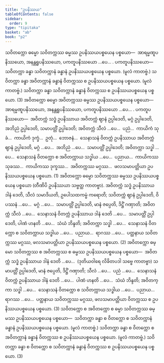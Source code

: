 ```yaml
---
title: "ဥပနိဿယ"
tableOfContents: false
sidebar:
  order: 9
type: "tipitaka"
basket: "ab"
book: "p2"
---
```



<DynamicBreadcrumb />

<Division number="125" book="p2" e="ch" v="38" p="416">

<Paragraph number="4348" book="p2">
သဝိတက္ကော ဓမ္မော သဝိတက္ကဿ ဓမ္မဿ ဥပနိဿယပစ္စယေန ပစ္စယော—  အာရမ္မဏူပနိဿယော, အနန္တရူပနိဿယော, ပကတူပနိဿယော …ပေ… . <Emphasis>ပကတူပနိဿယော</Emphasis>—  သဝိတက္ကာ ခန္ဓာ သဝိတက္ကာနံ ခန္ဓာနံ ဥပနိဿယပစ္စယေန ပစ္စယော. (မူလံ ကာတဗ္ဗံ.) သဝိတက္ကာ ခန္ဓာ အဝိတက္ကာနံ ခန္ဓာနံ ဝိတက္ကဿ စ ဥပနိဿယပစ္စယေန ပစ္စယော. (မူလံ ကာတဗ္ဗံ.) သဝိတက္ကာ ခန္ဓာ သဝိတက္ကာနံ ခန္ဓာနံ ဝိတက္ကဿ စ ဥပနိဿယပစ္စယေန ပစ္စယော. (3)
</Paragraph>

</Division>
<Division number="126" book="p2" e="ch" v="38" p="416">

<Paragraph number="4349" book="p2">
အဝိတက္ကော ဓမ္မော အဝိတက္ကဿ ဓမ္မဿ ဥပနိဿယပစ္စယေန ပစ္စယော—  အာရမ္မဏူပနိဿယော, အနန္တရူပနိဿယော, ပကတူပနိဿယော …ပေ… . <Emphasis>ပကတူပနိဿယော</Emphasis>—  အဝိတက္ကံ သဒ္ဓံ ဥပနိဿာယ အဝိတက္ကံ ဈာနံ ဥပ္ပါဒေတိ, မဂ္ဂံ ဥပ္ပါဒေတိ, အဘိညံ ဥပ္ပါဒေတိ, သမာပတ္တိံ ဥပ္ပါဒေတိ; အဝိတက္ကံ သီလံ …ပေ…  ပညံ…  ကာယိကံ သုခံ…  ကာယိကံ ဒုက္ခံ…  ဥတုံ…  ဘောဇနံ…  သေနာသနံ ဝိတက္ကံ ဥပနိဿာယ အဝိတက္ကံ ဈာနံ ဥပ္ပါဒေတိ, မဂ္ဂံ …ပေ…  အဘိညံ …ပေ…  သမာပတ္တိံ ဥပ္ပါဒေတိ; အဝိတက္ကာ သဒ္ဓါ …ပေ…  သေနာသနံ ဝိတက္ကော စ အဝိတက္ကာယ သဒ္ဓါယ …ပေ…  ပညာယ…  ကာယိကဿ သုခဿ…  ကာယိကဿ ဒုက္ခဿ…  အဝိတက္ကဿ မဂ္ဂဿ…  ဖလသမာပတ္တိယာ ဥပနိဿယပစ္စယေန ပစ္စယော. (1)
</Paragraph>

<Paragraph number="4350" book="p2">
အဝိတက္ကော ဓမ္မော သဝိတက္ကဿ ဓမ္မဿ ဥပနိဿယပစ္စယေန ပစ္စယော (တီဏိပိ ဥပနိဿယာ သဗ္ဗတ္ထ ကာတဗ္ဗာ). အဝိတက္ကံ သဒ္ဓံ ဥပနိဿာယ ဒါနံ ဒေတိ, သီလံ သမာဒိယတိ, ဥပေါသထကမ္မံ ကရောတိ; သဝိတက္ကံ ဈာနံ ဥပ္ပါဒေတိ, ဝိပဿနံ …ပေ…  မဂ္ဂံ …ပေ…  သမာပတ္တိံ ဥပ္ပါဒေတိ, မာနံ ဇပ္ပေတိ, ဒိဋ္ဌိံ ဂဏှာတိ; အဝိတက္ကံ သီလံ …ပေ…  သေနာသနံ ဝိတက္ကံ ဥပနိဿာယ ဒါနံ ဒေတိ …ပေ…  သမာပတ္တိံ ဥပ္ပါဒေတိ, ပါဏံ ဟနတိ …ပေ…  သံဃံ ဘိန္ဒတိ; အဝိတက္ကာ သဒ္ဓါ …ပေ…  သေနာသနံ ဝိတက္ကော စ သဝိတက္ကာယ သဒ္ဓါယ …ပေ…  ပညာယ…  ရာဂဿ …ပေ…  ပတ္ထနာယ သဝိတက္ကဿ မဂ္ဂဿ, ဖလသမာပတ္တိယာ ဥပနိဿယပစ္စယေန ပစ္စယော. (2)
</Paragraph>

<Paragraph number="4351" book="p2">
အဝိတက္ကော ဓမ္မော သဝိတက္ကဿ စ အဝိတက္ကဿ စ ဓမ္မဿ ဥပနိဿယပစ္စယေန ပစ္စယော—  အဝိတက္ကံ သဒ္ဓံ ဥပနိဿာယ ဒါနံ ဒေတိ …ပေ…  (ဒုတိယဝါရေ လိခိတပဒါ သဗ္ဗေ ကာတဗ္ဗာ) သမာပတ္တိံ ဥပ္ပါဒေတိ, မာနံ ဇပ္ပေတိ, ဒိဋ္ဌိံ ဂဏှာတိ; သီလံ …ပေ…  ပညံ …ပေ…  သေနာသနံ ဝိတက္ကံ ဥပနိဿာယ ဒါနံ ဒေတိ …ပေ…  ပါဏံ ဟနတိ …ပေ…  သံဃံ ဘိန္ဒတိ; အဝိတက္ကာ သဒ္ဓါ …ပေ…  သေနာသနံ ဝိတက္ကော စ သဝိတက္ကာယ သဒ္ဓါယ …ပေ…  ပညာယ…  ရာဂဿ …ပေ…  ပတ္ထနာယ သဝိတက္ကဿ မဂ္ဂဿ, ဖလသမာပတ္တိယာ ဝိတက္ကဿ စ ဥပနိဿယပစ္စယေန ပစ္စယော. (3)
</Paragraph>

</Division>
<Division number="127" book="p2" e="ch" v="38" p="417">

<Paragraph number="4352" book="p2">
သဝိတက္ကော စ အဝိတက္ကော စ ဓမ္မာ သဝိတက္ကဿ ဓမ္မဿ ဥပနိဿယပစ္စယေန ပစ္စယော—  သဝိတက္ကာ ခန္ဓာ စ ဝိတက္ကော စ သဝိတက္ကာနံ ခန္ဓာနံ ဥပနိဿယပစ္စယေန ပစ္စယော. (မူလံ ကာတဗ္ဗံ.) သဝိတက္ကာ ခန္ဓာ စ ဝိတက္ကော စ အဝိတက္ကာနံ ခန္ဓာနံ ဝိတက္ကဿ စ ဥပနိဿယပစ္စယေန ပစ္စယော. (မူလံ ကာတဗ္ဗံ.) သဝိတက္ကာ ခန္ဓာ စ ဝိတက္ကော စ သဝိတက္ကာနံ ခန္ဓာနံ ဝိတက္ကဿ စ ဥပနိဿယပစ္စယေန ပစ္စယော. (3)
</Paragraph>
</Division>